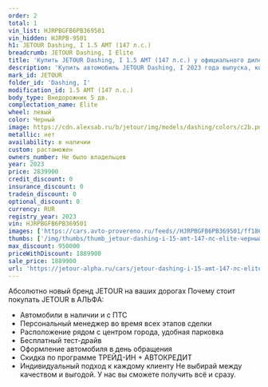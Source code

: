 ```yaml
---
order: 2
total: 1
vin_list: HJRPBGFB6PB369501
vin_hidden: HJRPB-9501
h1: JETOUR Dashing, I 1.5 AMT (147 л.с.)
breadcrumb: JETOUR Dashing, I Elite
title: 'Купить JETOUR Dashing, I 1.5 AMT (147 л.с.) у официального дилера в Самаре'
description: 'Купить автомобиль JETOUR Dashing, I 2023 года выпуска, комплектация Elite, цвет - Черный, двигатель - 1.5 AMT (147 л.с.) у официального дилера в г. Самара. Стоимость данного автомобиля JETOUR Dashing, I – 1889900'
mark_id: JETOUR
folder_id: 'Dashing, I'
modification_id: 1.5 AMT (147 л.с.)
body_type: Внедорожник 5 дв.
complectation_name: Elite
wheel: левый
color: Черный
image: https://cdn.alexsab.ru/b/jetour/img/models/dashing/colors/c2b.png
metallic: нет
availability: в наличии
custom: растаможен
owners_number: Не было владельцев
year: 2023
price: 2839900
credit_discount: 0
insurance_discount: 0
tradein_discount: 0
optional_discount: 0
currency: RUR
registry_year: 2023
vin: HJRPBGFB6PB369501
images: ['https://cars.avto-provereno.ru/feeds//HJRPBGFB6PB369501/ff18649b3305220df4c8a6adcbffc1b9.jpg', 'https://cars.avto-provereno.ru/feeds//HJRPBGFB6PB369501/96b499710b384c8d71b648ef6578f7ca.jpg', 'https://cars.avto-provereno.ru/feeds//HJRPBGFB6PB369501/e845b61723dce8817b9d6341a6ea04ca.jpg', 'https://cars.avto-provereno.ru/feeds//HJRPBGFB6PB369501/f700e36c3e02ef1aff845c0b40c6061a.jpg', 'https://cars.avto-provereno.ru/feeds//HJRPBGFB6PB369501/8316efb07cba513f7919950e2ee39d06.jpg', 'https://cars.avto-provereno.ru/feeds//HJRPBGFB6PB369501/c3d84ee079311d1c1ef18658b8404469.jpg', 'https://cars.avto-provereno.ru/feeds//HJRPBGFB6PB369501/397db5dd3425fae95998ee6fe9945ab1.jpg', 'https://cars.avto-provereno.ru/feeds//HJRPBGFB6PB369501/249ffc951ac05d24c2d47ced33c5eda7.jpg', 'https://cars.avto-provereno.ru/feeds//HJRPBGFB6PB369501/6db279bb7a6cd2b72c689d363c33cb7f.jpg', 'https://cars.avto-provereno.ru/feeds//HJRPBGFB6PB369501/3fb8e17516577b013cb321b481b67937.jpg']
thumbs: ['/img/thumbs/thumb_jetour-dashing-i-15-amt-147-лс-elite-черный-2023_fc1b9_0.webp', '/img/thumbs/thumb_jetour-dashing-i-15-amt-147-лс-elite-черный-2023_8f7ca_1.webp', '/img/thumbs/thumb_jetour-dashing-i-15-amt-147-лс-elite-черный-2023_a04ca_2.webp', '/img/thumbs/thumb_jetour-dashing-i-15-amt-147-лс-elite-черный-2023_6061a_3.webp', '/img/thumbs/thumb_jetour-dashing-i-15-amt-147-лс-elite-черный-2023_39d06_4.webp']
max_discount: 950000
priceWithDiscount: 1889900
sale_price: 1889900
url: 'https://jetour-alpha.ru/cars/jetour-dashing-i-15-amt-147-лс-elite-черный-2023/'
---
```

Абсолютно новый бренд JETOUR на ваших дорогах
Почему стоит покупать JETOUR в АЛЬФА:
- Автомобили в наличии и с ПТС
- Персональный менеджер во время всех этапов сделки
- Расположение рядом с центром города, удобная парковка
- Бесплатный тест-драйв
- Оформление автомобиля в день обращения
- Скидка по программе ТРЕЙД-ИН + АВТОКРЕДИТ
- Индивидуальный подход  к каждому клиенту
Не выбирай между качеством и выгодой. У нас вы сможете получить всё и сразу.